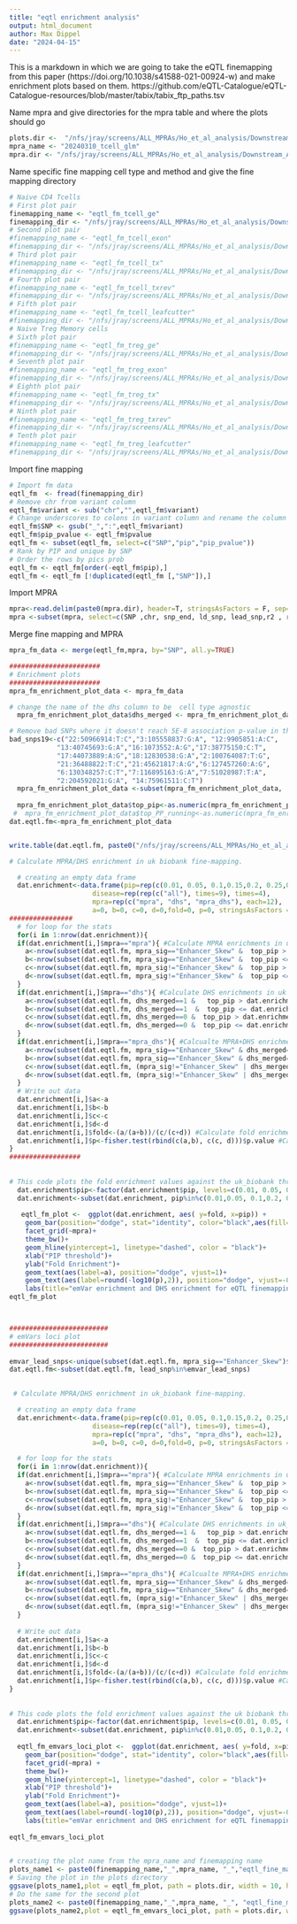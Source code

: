 ```yaml
---
title: "eqtl enrichment analysis"
output: html_document
author: Max Dippel
date: "2024-04-15"
---
```


This is a markdown in which we are going to take the eQTL finemapping from this paper (https://doi.org/10.1038/s41588-021-00924-w) and make enrichment plots based on them.
https://github.com/eQTL-Catalogue/eQTL-Catalogue-resources/blob/master/tabix/tabix_ftp_paths.tsv 

Name mpra and give directories for the mpra table and where the plots should go
```r
plots.dir <-  "/nfs/jray/screens/ALL_MPRAs/Ho_et_al_analysis/Downstream_Analysis/20240310_mpra_analysis/eqtl_enrichment/plots"
mpra_name <- "20240310_tcell_glm"
mpra.dir <- "/nfs/jray/screens/ALL_MPRAs/Ho_et_al_analysis/Downstream_Analysis/20240310_mpra_analysis/tcell/glm/data/20240310_tcell_glm_mpra_merge_hg38.txt"
```

Name specific fine mapping cell type and method and give the fine mapping directory 
```r
# Naive CD4 Tcells
# First plot pair
finemapping_name <- "eqtl_fm_tcell_ge"
finemapping_dir <- "/nfs/jray/screens/ALL_MPRAs/Ho_et_al_analysis/Downstream_Analysis/20240310_mpra_analysis/eqtl_enrichment/data/eQTL_Catalogue_Tcell_fine_mapping_sumstats/QTS000002/QTD000031.credible_sets.tsv.gz"
# Second plot pair
#finemapping_name <- "eqtl_fm_tcell_exon"
#finemapping_dir <- "/nfs/jray/screens/ALL_MPRAs/Ho_et_al_analysis/Downstream_Analysis/20240310_mpra_analysis/eqtl_enrichment/data/eQTL_Catalogue_Tcell_fine_mapping_sumstats/QTS000002/QTD000032.credible_sets.tsv.gz"
# Third plot pair
#finemapping_name <- "eqtl_fm_tcell_tx"
#finemapping_dir <- "/nfs/jray/screens/ALL_MPRAs/Ho_et_al_analysis/Downstream_Analysis/20240310_mpra_analysis/eqtl_enrichment/data/eQTL_Catalogue_Tcell_fine_mapping_sumstats/QTS000002/QTD000033.credible_sets.tsv.gz"
# Fourth plot pair
#finemapping_name <- "eqtl_fm_tcell_txrev"
#finemapping_dir <- "/nfs/jray/screens/ALL_MPRAs/Ho_et_al_analysis/Downstream_Analysis/20240310_mpra_analysis/eqtl_enrichment/data/eQTL_Catalogue_Tcell_fine_mapping_sumstats/QTS000002/QTD000034.credible_sets.tsv.gz"
# Fifth plot pair
#finemapping_name <- "eqtl_fm_tcell_leafcutter"
#finemapping_dir <- "/nfs/jray/screens/ALL_MPRAs/Ho_et_al_analysis/Downstream_Analysis/20240310_mpra_analysis/eqtl_enrichment/data/eQTL_Catalogue_Tcell_fine_mapping_sumstats/QTS000002/QTD000035.credible_sets.tsv.gz"
# Naive Treg Memory cells
# Sixth plot pair
#finemapping_name <- "eqtl_fm_treg_ge"
#finemapping_dir <- "/nfs/jray/screens/ALL_MPRAs/Ho_et_al_analysis/Downstream_Analysis/20240310_mpra_analysis/eqtl_enrichment/data/eQTL_Catalogue_Tcell_fine_mapping_sumstats/QTS000003/QTD000036.credible_sets.tsv.gz"
# Seventh plot pair
#finemapping_name <- "eqtl_fm_treg_exon"
#finemapping_dir <- "/nfs/jray/screens/ALL_MPRAs/Ho_et_al_analysis/Downstream_Analysis/20240310_mpra_analysis/eqtl_enrichment/data/eQTL_Catalogue_Tcell_fine_mapping_sumstats/QTS000003/QTD000037.credible_sets.tsv.gz"
# Eighth plot pair
#finemapping_name <- "eqtl_fm_treg_tx"
#finemapping_dir <- "/nfs/jray/screens/ALL_MPRAs/Ho_et_al_analysis/Downstream_Analysis/20240310_mpra_analysis/eqtl_enrichment/data/eQTL_Catalogue_Tcell_fine_mapping_sumstats/QTS000003/QTD000038.credible_sets.tsv.gz"
# Ninth plot pair
#finemapping_name <- "eqtl_fm_treg_txrev"
#finemapping_dir <- "/nfs/jray/screens/ALL_MPRAs/Ho_et_al_analysis/Downstream_Analysis/20240310_mpra_analysis/eqtl_enrichment/data/eQTL_Catalogue_Tcell_fine_mapping_sumstats/QTS000003/QTD000039.credible_sets.tsv.gz"
# Tenth plot pair
#finemapping_name <- "eqtl_fm_treg_leafcutter"
#finemapping_dir <- "/nfs/jray/screens/ALL_MPRAs/Ho_et_al_analysis/Downstream_Analysis/20240310_mpra_analysis/eqtl_enrichment/data/eQTL_Catalogue_Tcell_fine_mapping_sumstats/QTS000003/QTD000040.credible_sets.tsv.gz"
```



Import fine mapping
```r
# Import fm data
eqtl_fm  <- fread(finemapping_dir)
# Remove chr from variant column
eqtl_fm$variant <- sub("chr","",eqtl_fm$variant)
# Change underscores to colons in variant column and rename the column SNP. 
eqtl_fm$SNP <- gsub("_",":",eqtl_fm$variant)
eqtl_fm$pip_pvalue <- eqtl_fm$pvalue
eqtl_fm <- subset(eqtl_fm, select=c("SNP","pip","pip_pvalue"))
# Rank by PIP and unique by SNP
# Order the rows by pics prob
eqtl_fm <- eqtl_fm[order(-eqtl_fm$pip),]
eqtl_fm <- eqtl_fm [!duplicated(eqtl_fm [,"SNP"]),]
```

Import MPRA 
```r
mpra<-read.delim(paste0(mpra.dir), header=T, stringsAsFactors = F, sep="\t")
mpra <-subset(mpra, select=c(SNP ,chr, snp_end, ld_snp, lead_snp,r2 , rsid, dhs_Tcell_merged, dhs_all, mpra_sig))
```

Merge fine mapping and MPRA
```r
mpra_fm_data <- merge(eqtl_fm,mpra, by="SNP", all.y=TRUE)
```


```r
#######################
# Enrichment plots
#######################
mpra_fm_enrichment_plot_data <- mpra_fm_data

# change the name of the dhs column to be  cell type agnostic 
  mpra_fm_enrichment_plot_data$dhs_merged <- mpra_fm_enrichment_plot_data$dhs_Tcell_merged

# Remove bad SNPs where it doesn't reach 5E-8 association p-value in the GWAS and remove MHC region
bad_snps19<-c("22:50966914:T:C","3:105558837:G:A", "12:9905851:A:C",
            "13:40745693:G:A","16:1073552:A:G","17:38775150:C:T",
            "17:44073889:A:G","18:12830538:G:A","2:100764087:T:G",
            "21:36488822:T:C","21:45621817:A:G","6:127457260:A:G",
            "6:130348257:C:T","7:116895163:G:A","7:51028987:T:A",
            "2:204592021:G:A", "14:75961511:C:T")
  mpra_fm_enrichment_plot_data <-subset(mpra_fm_enrichment_plot_data,  !(chr=="chr6" & snp_end>29691116 & snp_end<33054976) & !(lead_snp%in%bad_snps19))
  
  mpra_fm_enrichment_plot_data$top_pip<-as.numeric(mpra_fm_enrichment_plot_data$pip)
 #  mpra_fm_enrichment_plot_data$top_PP_running<-as.numeric(mpra_fm_enrichment_plot_data$top_PP_running)
dat.eqtl.fm<-mpra_fm_enrichment_plot_data


write.table(dat.eqtl.fm, paste0("/nfs/jray/screens/ALL_MPRAs/Ho_et_al_analysis/Downstream_Analysis/20240310_mpra_analysis/UK_biobank_finemapping_enrichment/data/","uk_biobank_top_pip_mpra_data"), row.names=FALSE,col.names=TRUE,sep="\t")

# Calculate MPRA/DHS enrichment in uk biobank fine-mapping.

  # creating an empty data frame
  dat.enrichment<-data.frame(pip=rep(c(0.01, 0.05, 0.1,0.15,0.2, 0.25,0.3,0.4,0.5,0.6,0.7,0.8), times=3), 
                     disease=rep(rep(c("all"), times=9), times=4), 
                     mpra=rep(c("mpra", "dhs", "mpra_dhs"), each=12), 
                     a=0, b=0, c=0, d=0,fold=0, p=0, stringsAsFactors = F)
################
  # for loop for the stats
  for(i in 1:nrow(dat.enrichment)){
  if(dat.enrichment[i,]$mpra=="mpra"){ #Calculate MPRA enrichments in uk biobank fine-mapping
    a<-nrow(subset(dat.eqtl.fm, mpra_sig=="Enhancer_Skew" &  top_pip > dat.enrichment[i,]$pip)) #emVar SNP with pip fine-mapped
    b<-nrow(subset(dat.eqtl.fm, mpra_sig=="Enhancer_Skew" &  top_pip <= dat.enrichment[i,]$pip)) #emVar SNP, but pip not fine-mapped
    c<-nrow(subset(dat.eqtl.fm, mpra_sig!="Enhancer_Skew" &  top_pip > dat.enrichment[i,]$pip)) #Not emVar SNP, but pip fine-mapped
    d<-nrow(subset(dat.eqtl.fm, mpra_sig!="Enhancer_Skew" &  top_pip <= dat.enrichment[i,]$pip)) #Not emVar SNP, and not pip fine-mapped
  }
  if(dat.enrichment[i,]$mpra=="dhs"){ #Calculate DHS enrichments in uk biobank fine-mapping
    a<-nrow(subset(dat.eqtl.fm, dhs_merged==1 &   top_pip > dat.enrichment[i,]$pip )) #DHS peak overlapping fine-mapped SNP
    b<-nrow(subset(dat.eqtl.fm, dhs_merged==1  &  top_pip <= dat.enrichment[i,]$pip)) #DHS peak not overlapping fine-mapped SNP
    c<-nrow(subset(dat.eqtl.fm, dhs_merged==0 &  top_pip > dat.enrichment[i,]$pip)) #Not overlapping DHS peak, but  fine-mapped SNP
    d<-nrow(subset(dat.eqtl.fm, dhs_merged==0 &  top_pip <= dat.enrichment[i,]$pip)) #Not overlapping DHS peak and pip fine-mapped
  }
  if(dat.enrichment[i,]$mpra=="mpra_dhs"){ #Calcualte MPRA+DHS enrichments in uk biobank fine-mapping
    a<-nrow(subset(dat.eqtl.fm, mpra_sig=="Enhancer_Skew" & dhs_merged==1 &   top_pip > dat.enrichment[i,]$pip )) #emVar, overlapping DHS peak and fine-mapped
    b<-nrow(subset(dat.eqtl.fm, mpra_sig=="Enhancer_Skew" & dhs_merged==1  &  top_pip <= dat.enrichment[i,]$pip)) #emVar and overlapping DHS peak, but not fine-mapped
    c<-nrow(subset(dat.eqtl.fm, (mpra_sig!="Enhancer_Skew" | dhs_merged==0) &  top_pip> dat.enrichment[i,]$pip)) #Either not emVar or not overlapping DHS peak, but fine-mapped
    d<-nrow(subset(dat.eqtl.fm, (mpra_sig!="Enhancer_Skew" | dhs_merged==0) &  top_pip <= dat.enrichment[i,]$pip)) #Either not emVar or not overlapping DHS peak, and not fine-mapped
  }
  # Write out data
  dat.enrichment[i,]$a<-a
  dat.enrichment[i,]$b<-b
  dat.enrichment[i,]$c<-c
  dat.enrichment[i,]$d<-d
  dat.enrichment[i,]$fold<-(a/(a+b))/(c/(c+d)) #Calculate fold enrichment
  dat.enrichment[i,]$p<-fisher.test(rbind(c(a,b), c(c, d)))$p.value #Calculate enrichment p-value
}
##################  
  
  
# This code plots the fold enrichment values against the uk_biobank threshold (which are the p-values (the higher the threshold value, the lower the p-value)).
  dat.enrichment$pip<-factor(dat.enrichment$pip, levels=c(0.01, 0.05, 0.1,0.15,0.2, 0.25,0.3,0.4,0.5,0.6,0.7,0.8))
  dat.enrichment<-subset(dat.enrichment, pip%in%c(0.01,0.05, 0.1,0.2, 0.3,0.4,0.5,0.6,0.7,0.8 ))
  
   eqtl_fm_plot <-  ggplot(dat.enrichment, aes( y=fold, x=pip)) + 
    geom_bar(position="dodge", stat="identity", color="black",aes(fill=-log10(p))) +  scale_fill_gradient(low= "lightgray",high="#E14A4A",limits = c(0, max(-log10(dat.enrichment$p)))) +
    facet_grid(~mpra)+
    theme_bw()+ 
    geom_hline(yintercept=1, linetype="dashed", color = "black")+
    xlab("PIP threshold")+
    ylab("Fold Enrichment")+
    geom_text(aes(label=a), position="dodge", vjust=1)+
    geom_text(aes(label=round(-log10(p),2)), position="dodge", vjust=-0.75) +
    labs(title="emVar enrichment and DHS enrichment for eQTL finemapping", subtitle = finemapping_name, caption=mpra_name) 
eqtl_fm_plot



#########################
# emVars loci plot
#########################
  
emvar_lead_snps<-unique(subset(dat.eqtl.fm, mpra_sig=="Enhancer_Skew")$lead_snp)
dat.eqtl.fm<-subset(dat.eqtl.fm, lead_snp%in%emvar_lead_snps)

  
 # Calculate MPRA/DHS enrichment in uk_biobank fine-mapping.

  # creating an empty data frame
  dat.enrichment<-data.frame(pip=rep(c(0.01, 0.05, 0.1,0.15,0.2, 0.25,0.3,0.4,0.5,0.6,0.7,0.8), times=3), 
                     disease=rep(rep(c("all"), times=9), times=4), 
                     mpra=rep(c("mpra", "dhs", "mpra_dhs"), each=12), 
                     a=0, b=0, c=0, d=0,fold=0, p=0, stringsAsFactors = F)

  # for loop for the stats
  for(i in 1:nrow(dat.enrichment)){
  if(dat.enrichment[i,]$mpra=="mpra"){ #Calculate MPRA enrichments in uk_biobank fine-mapping
    a<-nrow(subset(dat.eqtl.fm, mpra_sig=="Enhancer_Skew" &  top_pip > dat.enrichment[i,]$pip)) #emVar SNP with uk_biobank fine-mapped
    b<-nrow(subset(dat.eqtl.fm, mpra_sig=="Enhancer_Skew" &  top_pip <= dat.enrichment[i,]$pip)) #emVar SNP, but uk_biobank not fine-mapped
    c<-nrow(subset(dat.eqtl.fm, mpra_sig!="Enhancer_Skew" &  top_pip > dat.enrichment[i,]$pip)) #Not emVar SNP, but uk_biobank fine-mapped
    d<-nrow(subset(dat.eqtl.fm, mpra_sig!="Enhancer_Skew" &  top_pip <= dat.enrichment[i,]$pip)) #Not emVar SNP, and not uk_biobank fine-mapped
  }
  if(dat.enrichment[i,]$mpra=="dhs"){ #Calculate DHS enrichments in uk_biobank fine-mapping
    a<-nrow(subset(dat.eqtl.fm, dhs_merged==1 &   top_pip > dat.enrichment[i,]$pip )) #DHS peak overlapping uk_biobank fine-mapped SNP
    b<-nrow(subset(dat.eqtl.fm, dhs_merged==1  &  top_pip <= dat.enrichment[i,]$pip)) #DHS peak not overlapping uk_biobank fine-mapped SNP
    c<-nrow(subset(dat.eqtl.fm, dhs_merged==0 &  top_pip > dat.enrichment[i,]$pip)) #Not overlapping DHS peak, but uk_biobank fine-mapped SNP
    d<-nrow(subset(dat.eqtl.fm, dhs_merged==0 &  top_pip <= dat.enrichment[i,]$pip)) #Not overlapping DHS peak and not uk_biobank fine-mapped
  }
  if(dat.enrichment[i,]$mpra=="mpra_dhs"){ #Calcualte MPRA+DHS enrichments in uk biobank fine-mapping
    a<-nrow(subset(dat.eqtl.fm, mpra_sig=="Enhancer_Skew" & dhs_merged==1 &   top_pip > dat.enrichment[i,]$pip )) #emVar, overlapping DHS peak and uk biobank fine-mapped
    b<-nrow(subset(dat.eqtl.fm, mpra_sig=="Enhancer_Skew" & dhs_merged==1  &  top_pip <= dat.enrichment[i,]$pip)) #emVar and overlapping DHS peak, but not uk biobank fine-mapped
    c<-nrow(subset(dat.eqtl.fm, (mpra_sig!="Enhancer_Skew" | dhs_merged==0) &  top_pip> dat.enrichment[i,]$pip)) #Either not emVar or not overlapping DHS peak, but uk biobank fine-mapped
    d<-nrow(subset(dat.eqtl.fm, (mpra_sig!="Enhancer_Skew" | dhs_merged==0) &  top_pip <= dat.enrichment[i,]$pip)) #Either not emVar or not overlapping DHS peak, and not uk biobank fine-mapped
  }
  
  # Write out data
  dat.enrichment[i,]$a<-a
  dat.enrichment[i,]$b<-b
  dat.enrichment[i,]$c<-c
  dat.enrichment[i,]$d<-d
  dat.enrichment[i,]$fold<-(a/(a+b))/(c/(c+d)) #Calculate fold enrichment
  dat.enrichment[i,]$p<-fisher.test(rbind(c(a,b), c(c, d)))$p.value #Calculate enrichment p-value
}
  
  
# This code plots the fold enrichment values against the uk biobank threshold (which are the p-values (the higher the threshold value, the lower the p-value)).
  dat.enrichment$pip<-factor(dat.enrichment$pip, levels=c(0.01, 0.05, 0.1,0.15,0.2, 0.25,0.3,0.4,0.5,0.6,0.7,0.8))
  dat.enrichment<-subset(dat.enrichment, pip%in%c(0.01,0.05, 0.1,0.2, 0.3,0.4,0.5,0.6,0.7,0.8 ))
  
  eqtl_fm_emvars_loci_plot <-  ggplot(dat.enrichment, aes( y=fold, x=pip)) + 
    geom_bar(position="dodge", stat="identity", color="black",aes(fill=-log10(p))) +  scale_fill_gradient(low= "lightgray",high="#E14A4A",limits = c(0, max(-log10(dat.enrichment$p)))) +
    facet_grid(~mpra) +
    theme_bw()+ 
    geom_hline(yintercept=1, linetype="dashed", color = "black")+
    xlab("PIP threshold")+
    ylab("Fold Enrichment")+
    geom_text(aes(label=a), position="dodge", vjust=1)+
    geom_text(aes(label=round(-log10(p),2)), position="dodge", vjust=-0.75) +
    labs(title="emVar enrichment and DHS enrichment for eQTL finemapping (emVars loci only plot)", subtitle = finemapping_name, caption=mpra_name) 
  
eqtl_fm_emvars_loci_plot
 

# creating the plot name from the mpra_name and finemapping name
plots_name1 <- paste0(finemapping_name,"_",mpra_name, "_","eqtl_fine_mapping_enrichment_plot",".pdf")
# Saving the plot in the plots directory 
ggsave(plots_name1,plot = eqtl_fm_plot, path = plots.dir, width = 10, height = 5) 
# Do the same for the second plot
plots_name2 <- paste0(finemapping_name,"_",mpra_name, "_", "eqtl_fine_mapping_emvars_loci_enrichment_plot",".pdf")
ggsave(plots_name2,plot = eqtl_fm_emvars_loci_plot, path = plots.dir, width = 10, height = 5) 

```



